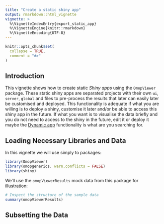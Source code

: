 ```yaml
---
title: "Create a static shiny app"
output: rmarkdown::html_vignette
vignette: >
  %\VignetteIndexEntry{export_static_app}
  %\VignetteEngine{knitr::rmarkdown}
  %\VignetteEncoding{UTF-8}
---
```


```r
knitr::opts_chunk$set(
  collapse = TRUE,
  comment = "#>"
)
```

## Introduction

This vignette shows how to create static *Shiny apps* using the `OmopViewer` package. These static shiny apps are separated projects with their own `ui`, `server`, `global` and files to pre-process the results that later can easily later be customised and deployed. This functionality is adequate if what you are willing is to deploy a shiny, customise it later and/or be able to access this shiny app in the future. If what you want is to visualise the data briefly and you do not need to access to the shiny in the future, edit it or deploy it maybe the [Dynamic app](dynamic_app.Rmd) functionality is what are you searching for.

## Loading Necessary Libraries and Data

In this vignette we will use simply to packages:

```r
library(OmopViewer)
library(omopgenerics, warn.conflicts = FALSE)
library(shiny)
```

We'll use the `omopViewerResults` mock data from this package for illustration:

```r
# Inspect the structure of the sample data
summary(omopViewerResults)
```

## Subsetting the Data

For this example, we'll use a subset of the data containing specific result types:

```r
result <- omopViewerResults |>
  filterSettings(
    result_type %in% c("summarise_omop_snapshot", "summarise_characteristics", "incidence")
  )
```

This filters the `omopViewerResults` data to include only entries where result_type is one of "summarise_omop_snapshot", "summarise_characteristics", or "incidence". 

```r
summary(result)
```

## Generating the Shiny App

The exportStaticApp function generates a Shiny app from the prepared data. Using the default parameters, it only requires a directory to save the app and the processed data (a <summarised_result> object):

```r
dir <- tempdir()
exportStaticApp(result = result, directory = dir)
```

Note that by default if executed in an interactive environment like *R Studio* the project will be opened in a separated window. Use `open = FALSE` if you do not wish to open the shiny app after generating it.

### Generated shiny app

See that this created a new project **shiny** in the specified directory along with some files:

```r
cat(list.files(path = here::here(dir, "shiny"), recursive = TRUE), sep = "\n")
```

- `background.R` is only generated if background argument is set to `TRUE` and is used to customise the landing page of the shiny app.

- `data` folder contains the raw result object `results.csv` and the script to process the data `preprocess.R`.

- `funcitons.R` contains several functions that are used internally in the shiny app.

- `global.R`, `ui.R`, and `server.R` define the shiny app itself.

- `www` contains images and logos used in the shiny app, by default `hds_logo.svg` and `ohdsi_logo.svg`.

## Panels generated (panelDetails)

The shiny generated contained a total of 3 panels, this was determined by the argument `panelDetails`. Each element in `panelDetails` will be used to create a different panel in the shiny app. The package contains in total `r length(omopViewerPanels)` predefined panels:

```r
omopViewerPanels
```

Each panel is associated with a determined `result_type` as showed in the print. By default, the function `panelDetailsFromResult()` groups the results by `result_type` and displays each `result_type` in a separate panel, if a pre-build panel does not exist for that `result_type` then the *default* panel is used. In our case we have pre-build panels that are:

```r
panelDetailsFromResult(result = result)
```

### Understanding Panel Details (panelDetails)

Each panel’s entry contains key information:

1. Icon: Defines the icon displayed next to the panel, helping to visually distinguish between the different types of panels (e.g., clipboard-list, chart-line ...).

2. Data: the fields used in data will be passed to `filterSettings()` function to determine the data that will be included in that panel. Usually `result_type` is the most common way (e.g. `panelDetails$data <- list(result_type = "incidence")`), but other fields can be used for example: `panelDetails$data <- list(result_type = "incidence", denominator_age_group = c("0 to 19", "20 to 39"))` would only include the results obtained by the following code: 

```r
result |>
  filterSettings(
    result_type == "incidence" & 
      denominator_age_group %in% c("0 to 19", "20 to 39")
  ) 
```

3. Filters: Filters (filters + automatic_filters) that allow users to refine the results within each panel. Each panel has its own defaults. For example, the default incidence panel includes automatic_filters: "settings", "variable_name" and filters: "cdm_name". This means that there will be a field for any column in settings, and variable_name and cdm_name columns.

4. Content: Defines the types of content displayed in the panel, such as tables (DT, gt, reactable, ...) and plots (ui, ggplot2, plotly, ...). For example, the `summarise_omop_snapshot` panel includes a table displaying the snapshot data and a gt table generated from that snapshot data.

All of these elements - icon, data, filters, and content - can be customised by the user if needed. See more details in the **customised_panels** vignette.

## Panel Structure (omopViewerPanels)

The arrangement of panels within the app is controlled by the `panelStructure` variable. This variable determines how panels are grouped into logical sections or tabs within the Shiny app. By default, the different panels are grouped by the package the produced the result object. In this case *OmopSketch*, *CohortCharacteristics* and *IncidencePrevalence* respectively.

### Customise panelStructure

```r
ps1 <- list(
  grp_1 = c("summarise_omop_snapshot", "incidence"),
  grp_2 = c("summarise_characteristics")
)

exportStaticApp(result = result, directory = tempdir(), panelStructure = ps1)
```

This custom `panelStructure` groups the "summarise_omop_snapshot" and "incidence" result types together in grp_1, while placing the "summarise_characteristics" result type in grp_2. You can pass this custom structure to `exportStaticApp` to organize the panels according to your preference.
